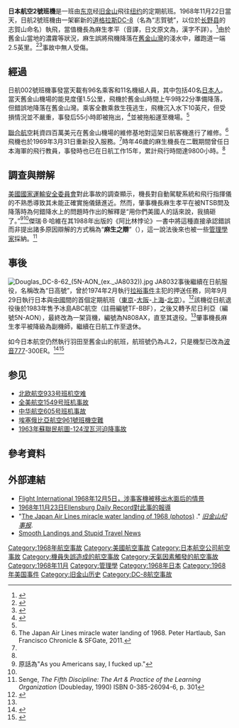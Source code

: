 {{Infobox Airliner accident
|name=日本航空2号班机事故
|Crash image=JAL flight 2 22-November-1968 (cropped).jpg
|Image caption=[[美国海岸警卫队|美国海岸警卫队]]拍摄的事发现场
|Date=1968年11月22日
|Type=机师失误
|Site={{USA}}[[舊金山灣|舊金山灣]]
|Coordinates={{coord|37.59|-122.31|type:landmark|display=inline,title}}
|Aircraft Type=[[道格拉斯DC-8|道格拉斯DC-8-62]]
|Operator=[[日本航空|日本航空]]
|Tail Number=JA8032
|Ship name=志賀
|Origin={{JPN}}[[東京國際機場|東京國際機場]]
|Last stopover={{USA}}[[舊金山國際機場|舊金山國際機場]]
|Destination={{USA}}[[約翰·甘迺迪國際機場|紐約肯尼迪機場]]
|Passengers=96
|Crew=11
|Injuries=0
|Fatalities=0
|Survivors=107
}}
'''日本航空2號班機'''是一班由[[东京|东京]]经[[旧金山|旧金山]]飛往[[纽约|纽约]]的定期航班。1968年11月22日當天，日航2號班機由一架嶄新的[[道格拉斯DC-8|道格拉斯DC-8]]（名為“志賀號”，以位於[[长野县|长野县]]的志賀山命名）執飛，當值機長為麻生孝平（音譯，日文原文為{{lang|ja|麻生こうへい}}，漢字不詳）。<ref name="check-six">{{cite web |url=http://www.check-six.com/Crash_Sites/Shiga-SFBay.htm |title=Splashdown of the "Shiga" |publisher=Check-Six.com |accessdate=2014-03-10 |archive-date=2020-11-15 |archive-url=https://web.archive.org/web/20201115205733/http://www.check-six.com/Crash_Sites/Shiga-SFBay.htm |dead-url=no }}</ref>由於舊金山當地的濃霧等狀況，麻生誤將飛機降落在[[舊金山灣|舊金山灣]]的淺水中，離跑道一端2.5英里。<ref>{{cite web|url=http://www.airliners.net/aviation-articles/read.main?id=1|title=The DC-8 that was too young to die|last=Silagi|first=Richard|publisher=Airliners.net|date=March 9, 2001|accessdate=2014-03-10|archive-date=2016-05-26|archive-url=https://web.archive.org/web/20160526204113/http://www.airliners.net/aviation-articles/read.main?id=1|dead-url=no}}</ref><ref name="NTSB Report">{{cite web |url=http://www.airdisaster.com/reports/ntsb/AAR70-02.pdf |title=NTSB Aircraft Accident Report AAR-70-02 |format=PDF |accessdate=2014-03-10 |deadurl=yes |archiveurl=https://www.webcitation.org/6SSlYNOpJ?url=http://www.airdisaster.com/reports/ntsb/AAR70-02.pdf |archivedate=2014-09-09 }}</ref>事故中無人受傷。

==經過==
日航002號班機事發當天載有96名乘客和11名機組人員，其中包括40名[[日本人|日本人]]。當天舊金山機場的能見度僅1.5公里，飛機於舊金山時間上午9時22分準備降落，但錯誤地降落在舊金山灣。乘客全數乘救生筏逃生，飛機沉入水下10英尺，但受損情況並不嚴重，事發后55小時即被拖出，<ref name="Aviation Net">{{cite web |url=http://aviation-safety.net/database/record.php?id=19681122-0 |title=Aviation Safety Network Accident Description |publisher=Aviation-safety.net |accessdate=May 11, 2011 |archive-date=2015-03-20 |archive-url=https://web.archive.org/web/20150320083319/http://aviation-safety.net/database/record.php?id=19681122-0 |dead-url=no }}</ref>並被拖船運至機場。<ref name="Flight International 5/12/68 pg 925">{{cite web |url=http://www.flightglobal.com/pdfarchive/view/1968/1968-1%20-%200018.html |title=Flight International 5 Dec 1968 |work=Flight International |date=December 5, 1968 |accessdate=May 11, 2011 |archive-date=2013-01-23 |archive-url=https://www.webcitation.org/6DsRjHUmx?url=http://www.flightglobal.com/pdfarchive/view/1968/1968-1%20-%200018.html |dead-url=no }}</ref>[[聯合航空|聯合航空]]耗資四百萬美元在舊金山機場的維修基地對這架日航客機進行了維修。<ref name=":0">The Japan Air Lines miracle water landing of 1968.  Peter Hartlaub, San Francisco Chronicle & SFGate, 2011.</ref>飛機也於1969年3月31日重新投入服務。<ref name="Aviation Net"/>時年46歲的麻生機長在二戰期間曾任日本海軍的飛行教員，事發時也已在日航工作15年，累計飛行時間達9800小時。<ref name="NTSB Report" />

==調查與辯解==
[[美國國家運輸安全委員會|美國國家運輸安全委員會]]對此事故的調查顯示，機長對自動駕駛系統和飛行指揮儀的不熟悉導致其未能正確實施儀錶進近。然而，肇事機長麻生孝平在被NTSB問及降落時為何錯降水上的問題時作出的解釋是“用你們美國人的話來說，我搞砸了。”<ref>原話為"As you Americans say, I fucked up."</ref><ref name="check-six" />傑瑞·B·哈維在其1988年出版的《阿比林悖论》一書中將這種直接承認錯誤而非提出諸多原因辯解的方式稱為“'''麻生之辯'''”（{{lang-en|Asoh defense}}），這一說法後來也被一些[[管理学|管理學家]]採納。<ref>Senge, ''The Fifth Discipline: The Art & Practice of the Learning Organization'' (Doubleday, 1990) ISBN 0-385-26094-6, p. 301</ref>

==事後==
[[File:Douglas_DC-8-62_(5N-AON_(ex._JA8032)).jpg|thumb]]
JA8032事後繼續在日航服役，名稱改為“日高號”，曾於1974年2月執行[[拉裕事件|拉裕事件]]主犯的押送任務，同年9月29日執行日本與[[中华人民共和国|中國]]間的首個定期航班（[[東京國際機場|東京]]-[[大阪國際機場|大阪]]-[[上海虹桥国际机场|上海]]-[[北京首都国际机场|北京]]）。<ref>{{Cite web |url=http://forums.jetphotos.net/showthread.php?t=10542 |title=50 Years of JAL GROUP International Flight Operations |access-date=2014-06-17 |archive-date=2015-01-21 |archive-url=https://web.archive.org/web/20150121163409/http://forums.jetphotos.net/showthread.php?t=10542 |dead-url=no }}</ref>該機從日航退役後於1983年售予冰島ABC航空（註冊編號TF-BBF），之後又轉予尼日利亞{{link-en|奧卡達航空|Okada Air}}（編號5N-AON），最終改為一架貨機，編號為N808AX，直至其退役。<ref name="check-six" />肇事機長麻生孝平被降級為副機師，繼續在日航工作至退休。

如今日本航空仍然執行羽田至舊金山的航班，航班號仍為JL2，只是機型已改為[[波音777|波音777]]-300ER。<ref>{{cite web|url=http://airlineroute.net/2014/07/24/jl-w14update1/|title=JAL W14 International Operation Changes as of 24JUL14|work=Airline Route|accessdate=2014-07-24|archive-date=2014-12-13|archive-url=https://web.archive.org/web/20141213124252/http://airlineroute.net/2014/07/24/jl-w14update1/|dead-url=no}}</ref><ref>{{cite web|url=http://www.jal.co.jp/en/inflight/inter/rosen/index.html|title=JAL - Information on the routes upon which JAL Sky Suite 777 and JAL Sky Suite 767 and JAL SKY SUITE 787 are to be introduced|publisher=[[日本航空|日本航空]]|accessdate=2014-12-12|archive-date=2016-03-18|archive-url=https://web.archive.org/web/20160318031037/http://www.jal.co.jp/en/inflight/inter/rosen/index.html|dead-url=no}}</ref>

==参见==
*[[北欧航空933号班机空难|北欧航空933号班机空难]]
*[[全美航空1549号班机事故|全美航空1549号班机事故]]
*[[中华航空605号班机事故|中华航空605号班机事故]]
*[[埃塞俄比亞航空961號班機空難|埃塞俄比亞航空961號班機空難]]
*[[1963年蘇聯民航圖-124涅瓦河迫降事故|1963年蘇聯民航圖-124涅瓦河迫降事故]]

==參考資料==
{{reflist}}

==外部連結==
* [http://www.flightglobal.com/pdfarchive/view/1968/1968-1%20-%200017.html Flight International 1968年12月5日，涉事客機被移出水面后的情景] {{Wayback|url=http://www.flightglobal.com/pdfarchive/view/1968/1968-1%20-%200017.html |date=20180928180409 }}
* [http://news.google.com/newspapers?id=c1kKAAAAIBAJ&sjid=E0wDAAAAIBAJ&pg=3329,2867689 1968年11月23日Ellensburg Daily Record對此事的報導]
*"[http://www.sfgate.com/cgi-bin/blogs/parenting/detail?entry_id=87389 The Japan Air Lines miracle water landing of 1968 (photos)] {{Wayback|url=http://www.sfgate.com/cgi-bin/blogs/parenting/detail?entry_id=87389 |date=20110811213733 }}." ''[[旧金山纪事报|旧金山纪事报]]''.
* [http://www.petergreenberg.com/2009/02/10/smooth-landings-and-stupid-travel-news/ Smooth Landings and Stupid Travel News] {{Wayback|url=http://www.petergreenberg.com/2009/02/10/smooth-landings-and-stupid-travel-news/ |date=20180928180434 }}

{{1968年航空事故}}
[[Category:1968年航空事故|Category:1968年航空事故]]
[[Category:美國航空事故|Category:美國航空事故]]
[[Category:日本航空公司航空事故|Category:日本航空公司航空事故]]
[[Category:機員失誤造成的航空事故|Category:機員失誤造成的航空事故]]
[[Category:天氣因素觸發的航空事故|Category:天氣因素觸發的航空事故]]
[[Category:1968年11月|Category:1968年11月]]
[[Category:管理學|Category:管理學]]
[[Category:1968年日本|Category:1968年日本]]
[[Category:1968年美国事件|Category:1968年美国事件]]
[[Category:旧金山历史|Category:旧金山历史]]
[[Category:DC-8航空事故|Category:DC-8航空事故]]